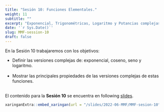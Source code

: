 ```yaml
---
title: "Sesión 10: Funciones Elementales."
weight: 11
subtitle: ""
excerpt: "Exponencial, Trigonométricas, Logaritmo y Potancias complejas"
date: '`r Sys.Date()`'
slug: MMF-session-10
draft: false
---
```


En la Sesión 10 trabajaremos con los objetivos: 

 * Definir las versiones complejas de: exponencial, coseno, seno y logaritmo. <br/><br/>
 * Mostrar las principales propiedades de las versiones complejas de estas funciones. <br/><br/>
 
 
El contenido para la **Sesión 10** se encuentra en following [slides](/slides/2022-06-MMF/MMF-sesion-10).

```r
xaringanExtra::embed_xaringan(url = "/slides/2022-06-MMF/MMF-sesion-10", ratio = "4:3")
```